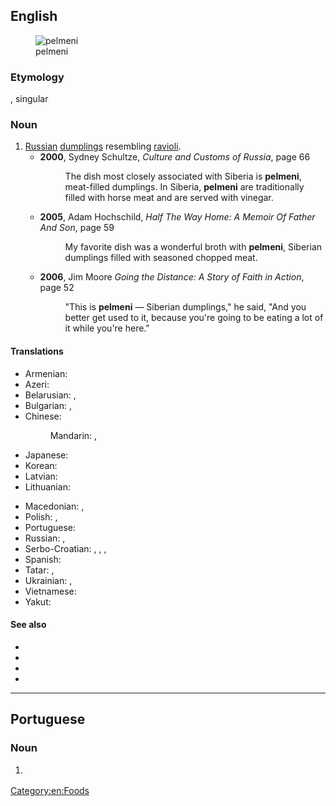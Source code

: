 ==English==
{{wikipedia}}
[[Image:Pelmeni_Russian.jpg|thumb|pelmeni]]

===Etymology===
{{bor|en|ru|пельме́ни|}}, singular {{m|ru|пельме́нь|}}

===Noun===
{{en-plural noun}}

# [[Russian]] [[dumpling]]s resembling [[ravioli]].
#* '''2000''', Sydney Schultze, ''Culture and Customs of Russia'', page 66
#*: The dish most closely associated with Siberia is '''pelmeni''', meat-filled dumplings. In Siberia, '''pelmeni''' are traditionally filled with horse meat and are served with vinegar.
#* '''2005''', Adam Hochschild, ''Half The Way Home: A Memoir Of Father And Son'', page 59
#*: My favorite dish was a wonderful broth with '''pelmeni''', Siberian dumplings filled with seasoned chopped meat.
#* '''2006''', Jim Moore ''Going the Distance: A Story of Faith in Action'', page 52
#*: "This is '''pelmeni''' — Siberian dumplings," he said, "And you better get used to it, because you're going to be eating a lot of it while you're here."

====Translations====
{{trans-top|Russian dumplings}}
* Armenian: {{t|hy|պելմենի}}
* Azeri: {{t|az|düşbərə}}
* Belarusian: {{t|be|пяльме́нь|m}}, {{t|be|пяльме́ні|m-p}} {{qualifier|usually plural}}
* Bulgarian: {{t|bg|пелме́н|m}}, {{t|bg|пелме́ни|m-p}} {{qualifier|usually plural}}
* Chinese:
*: Mandarin: {{t|cmn|俄式餃子|sc=Hani}}, {{t|cmn|俄式饺子|tr=É-shì jiǎozi|sc=Hani}}
* Japanese: {{t|ja|ペリメニ|tr=perimeni}}
* Korean: {{t+|ko|펠메니}}
* Latvian: {{t|lv|pelmeņi}}
* Lithuanian: {{t|lt|koldūnai}}
{{trans-mid}}
* Macedonian: {{t|mk|пелме́н|m}}, {{t|mk|пелмен́и|m-p}} {{qualifier|usually plural}}
* Polish: {{t|pl|pielmeni|m-p}}, {{t+|pl|pierogi|m-p}}
* Portuguese: {{t+|pt|pelmeni|m}}
* Russian: {{t+|ru|пельме́нь|m}}, {{t+|ru|пельме́ни|m-p}} {{qualifier|usually plural}}
* Serbo-Croatian: {{t|sh|пелмен|m|sc=Cyrl}}, {{t|sh|pelmen|m}}, {{qualifier|usually plural}} {{t|sh|пелмени|m-p|sc=Cyrl}}, {{t|sh|pelmeni|m-p}}
* Spanish: {{t|es|pelmeni|m}}
* Tatar: {{t+|tt|пилмән|sc=Cyrl}}, {{t|tt|пилмәннәр|p|sc=Cyrl}}
* Ukrainian: {{t|uk|пельме́нь|m}}, {{t|uk|пельме́ні|m-p}} {{qualifier|usually plural}}
* Vietnamese: {{t+|vi|mằn thắn}}
* Yakut: {{t|sah|бэлимиэн|sc=Cyrl}}
{{trans-bottom}}

====See also====
* {{l|en|dumplings}}
* {{l|en|ravioli}}
* {{l|en|gyoza}}
* {{l|en|jiaozi}}

[[Category:en:Foods]]

----

==Portuguese==

===Noun===
{{pt-noun|m}}

# {{l|en|pelmeni}} {{gloss|Russian dumplings}}
